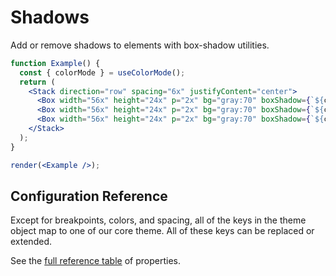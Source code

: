 
# Shadows

Add or remove shadows to elements with box-shadow utilities.

<ThemeParser theme="shadows" />

```jsx noInline
function Example() {
  const { colorMode } = useColorMode();
  return (
    <Stack direction="row" spacing="6x" justifyContent="center">
      <Box width="56x" height="24x" p="2x" bg="gray:70" boxShadow={`${colorMode}.sm`}>boxShadow=sm</Box>
      <Box width="56x" height="24x" p="2x" bg="gray:70" boxShadow={`${colorMode}.md`}>boxShadow=md</Box>
      <Box width="56x" height="24x" p="2x" bg="gray:70" boxShadow={`${colorMode}.lg`}>boxShadow=lg</Box>
    </Stack>
  );
}

render(<Example />);
```

## Configuration Reference

Except for breakpoints, colors, and spacing, all of the keys in the theme object
map to one of our core theme. All of these keys can be replaced or
extended.

See the <a href="https://styled-system.com/table" target="_blank">full reference
table</a> of properties.